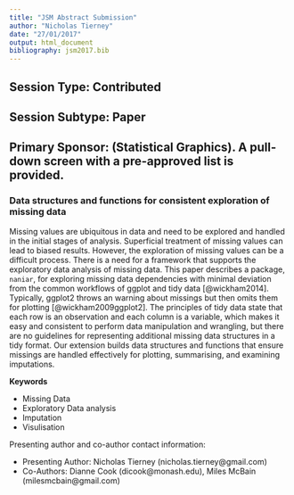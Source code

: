 ```yaml
---
title: "JSM Abstract Submission"
author: "Nicholas Tierney"
date: "27/01/2017"
output: html_document
bibliography: jsm2017.bib
---
```


## Session Type: Contributed


## Session Subtype: Paper


## Primary Sponsor: (Statistical Graphics). A pull-down screen with a pre-approved list is provided.

### Data structures and functions for consistent exploration of missing data


Missing values are ubiquitous in data and need to be explored and handled in the initial stages of analysis. Superficial treatment of missing values can lead to biased results. However, the exploration of missing values can be a difficult process.  There is a need for a framework that supports the exploratory data analysis of missing data. This paper describes a package, `naniar`, for exploring missing data dependencies with minimal deviation from the common workflows of ggplot and tidy data [@wickham2014]. Typically, ggplot2 throws an warning about missings but then omits them for plotting [@wickham2009ggplot2]. The principles of tidy data state that each row is an observation and each column is a variable, which makes it easy and consistent to perform data manipulation and wrangling, but there are no guidelines for representing additional missing data structures in a tidy format. Our extension builds data structures and functions that ensure missings are handled effectively for plotting, summarising, and examining imputations.  

**Keywords**

- Missing Data
- Exploratory Data analysis
- Imputation
- Visulisation

Presenting author and co-author contact information:

- Presenting Author: Nicholas Tierney (nicholas.tierney@gmail.com)
- Co-Authors: Dianne Cook (dicook@monash.edu), Miles McBain (milesmcbain@gmail.com)

